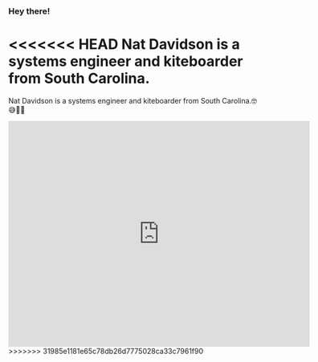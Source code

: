 ### Hey there!

<<<<<<< HEAD
Nat Davidson is a systems engineer and kiteboarder from South Carolina.
=======
Nat Davidson is a systems engineer and kiteboarder from South Carolina.🤓😅🤪🤩

<iframe align="top" name="wind-map" id="wind-map" src="https://widgets.windalert.com/widgets/web/windMap?w=600&h=450&c=fbd5f0&rp=18&m_m=t&csn=Isle of Palms&search=82.5,-62.33333&sn=Alert&sid=67554&u_t=F&m_c=32.79,-79.79&m_z=12&app=windalert" width="600" height="450" frameborder="0" scrolling="no" allowtransparency="no"></iframe>
>>>>>>> 31985e1181e65c78db26d7775028ca33c7961f90

